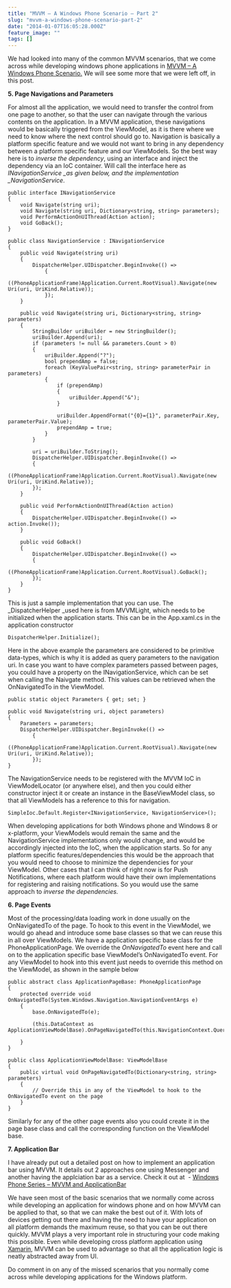```yaml
---
title: "MVVM – A Windows Phone Scenario – Part 2"
slug: "mvvm-a-windows-phone-scenario-part-2"
date: "2014-01-07T16:05:28.000Z"
feature_image: ""
tags: []
---
```


We had looked into many of the common MVVM scenarios, that we come across while developing windows phone applications in [MVVM – A Windows Phone Scenario.](__GHOST_URL__/blog/mvvm-a-windows-phone-scenario/) We will see some more that we were left off, in this post.

**5\. Page Navigations and Parameters**

For almost all the application, we would need to transfer the control from one page to another, so that the user can navigate through the various contents on the application. In a MVVM application, these navigations would be basically triggered from the ViewModel, as it is there where we need to know where the next control should go to. Navigation is basically a platform specific feature and we would not want to bring in any dependency between a platform specific feature and our ViewModels. So the best way here is to _inverse the dependency_, using an interface and inject the dependency via an IoC container. Will call the interface here as _INavigationService \_as given below, and the implementation \_NavigationService_.

    public interface INavigationService
    {
    	void Navigate(string uri);
    	void Navigate(string uri, Dictionary<string, string> parameters);
    	void PerformActionOnUIThread(Action action);
    	void GoBack();
    }
    
    public class NavigationService : INavigationService
    {
    	public void Navigate(string uri)
    	{
    		DispatcherHelper.UIDispatcher.BeginInvoke(() =>
    			{
    				((PhoneApplicationFrame)Application.Current.RootVisual).Navigate(new Uri(uri, UriKind.Relative));
    			});
    	}
    
    	public void Navigate(string uri, Dictionary<string, string> parameters)
    	{
    		StringBuilder uriBuilder = new StringBuilder();
    		uriBuilder.Append(uri);
    		if (parameters != null && parameters.Count > 0)
    		{
    			uriBuilder.Append("?");
    			bool prependAmp = false;
    			foreach (KeyValuePair<string, string> parameterPair in parameters)
    			{
    				if (prependAmp)
    				{
    					uriBuilder.Append("&");
    				}
    
    				uriBuilder.AppendFormat("{0}={1}", parameterPair.Key, parameterPair.Value);
    				prependAmp = true;
    			}
    		}
    
    		uri = uriBuilder.ToString();
    		DispatcherHelper.UIDispatcher.BeginInvoke(() =>
    		{
    			((PhoneApplicationFrame)Application.Current.RootVisual).Navigate(new Uri(uri, UriKind.Relative));
    		});
    	}
    
    	public void PerformActionOnUIThread(Action action)
    	{
    		DispatcherHelper.UIDispatcher.BeginInvoke(() => action.Invoke());
    	}
    
    	public void GoBack()
    	{
    		DispatcherHelper.UIDispatcher.BeginInvoke(() =>
    		{
    			((PhoneApplicationFrame)Application.Current.RootVisual).GoBack();
    		});
    	}
    }
    

This is just a sample implementation that you can use. The \_DispatcherHelper \_used here is from MVVMLight, which needs to be initialized when the application starts. This can be in the App.xaml.cs in the application constructor

    DispatcherHelper.Initialize();
    

Here in the above example the parameters are considered to be primitive data-types, which is why it is added as query parameters to the navigation uri. In case you want to have complex parameters passed between pages, you could have a property on the INavigationService, which can be set when calling the Naivgate method. This values can be retrieved when the OnNavigatedTo in the ViewModel.

    public static object Parameters { get; set; }
    
    public void Navigate(string uri, object parameters)
    {
        Parameters = parameters;
        DispatcherHelper.UIDispatcher.BeginInvoke(() =>
            {
                ((PhoneApplicationFrame)Application.Current.RootVisual).Navigate(new Uri(uri, UriKind.Relative));
            });
    }
    

The NavigationService needs to be registered with the MVVM IoC in ViewModelLocator (or anywhere else), and then you could either constructor inject it or create an instance in the BaseViewModel class, so that all ViewModels has a reference to this for navigation.

    SimpleIoc.Default.Register<INavigationService, NavigationService>();
    

When developing applications for both Windows phone and Windows 8 or x-platform, your ViewModels would remain the same and the NavigationService implementations only would change, and would be accordingly injected into the IoC, when the application starts. So for any platform specific features/dependencies this would be the approach that you would need to choose to minimize the dependencies for your ViewModel. Other cases that I can think of right now is for Push Notifications, where each platform would have their own implementations for registering and raising notifications. So you would use the same approach to _inverse the dependencies._

**6\. Page Events**

Most of the processing/data loading work in done usually on the OnNavigatedTo of the page. To hook to this event in the ViewModel, we would go ahead and introduce some base classes so that we can reuse this in all over ViewModels. We have a application specific base class for the PhoneApplicationPage. We override the _OnNavigatedTo_ event here and call on to the application specific base ViewModel’s OnNavigatedTo event. For any ViewModel to hook into this event just needs to override this method on the ViewModel, as shown in the sample below

    public abstract class ApplicationPageBase: PhoneApplicationPage
    {
        protected override void OnNavigatedTo(System.Windows.Navigation.NavigationEventArgs e)
        {
            base.OnNavigatedTo(e);
    
            (this.DataContext as ApplicationViewModelBase).OnPageNavigatedTo(this.NavigationContext.QueryString);
    
        }
    }
    
    public class ApplicationViewModelBase: ViewModelBase
    {
        public virtual void OnPageNavigatedTo(Dictionary<string, string> parameters)
        {
            // Override this in any of the ViewModel to hook to the OnNavigatedTo event on the page
        }
    }
    

Similarly for any of the other page events also you could create it in the page base class and call the corresponding function on the ViewModel base.

**7\. Application Bar**

I have already put out a detailed post on how to implement an application bar using MVVM. It details out 2 approaches one using Messenger and another having the applciation bar as a service. Check it out at  - [Windows Phone Series – MVVM and ApplicationBar](__GHOST_URL__/blog/windows-phone-series-mvvm-and-applicationbar/)

We have seen most of the basic scenarios that we normally come across while developing an application for windows phone and on how MVVM can be applied to that, so that we can make the best out of it. With lots of devices getting out there and having the need to have your application on all platform demands the maximum reuse, so that you can be out there quickly. MVVM plays a very important role in structuring your code making this possible. Even while developing cross platform application using [Xamarin](http://xamarin.com/), MVVM can be used to advantage so that all the application logic is neatly abstracted away from UI.

Do comment in on any of the missed scenarios that you normally come across while developing applications for the Windows platform.